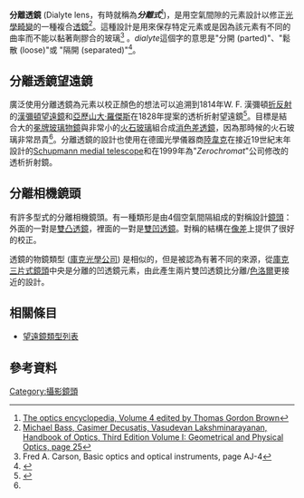 '''分離透鏡''' (Dialyte lens，有時就稱為'''''分離式'''''<ref>[http://books.google.com/books?id=kH1UAAAAMAAJ&q=%22dialyt+lens%22&dq=%22dialyt+lens%22&hl=en&ei=_3L8S9K0H4X7lwenoo3gDw&sa=X&oi=book_result&ct=result&resnum=1&ved=0CC4Q6AEwAA The optics encyclopedia, Volume 4  edited by Thomas Gordon Brown]</ref>)，是用空氣間隙的元素設計以修正[[像差|光學畸變]]的一種複合[[透鏡|透鏡]]<ref>[http://books.google.com/books?id=acrmuZpdSFEC&pg=RA9-PA27&lpg=RA9-PA27&dq=dialyte+lens+telescope&source=bl&ots=naz1cdaOUp&sig=_WbqQTOfizcSIymMyyGeetqX9NA&hl=en&ei=ZWr8S6KvD4WBlAfavb3PDw&sa=X&oi=book_result&ct=result&resnum=9&ved=0CDkQ6AEwCA#v=onepage&q=dialyte&f=false Michael Bass, Casimer Decusatis, Vasudevan Lakshminarayanan, Handbook of Optics, Third Edition Volume I: Geometrical and Physical Optics, page 25]</ref>。這種設計是用來保存特定元素或是因為該元素有不同的曲率而不能以黏著劑膠合的玻璃<ref>Fred A. Carson, Basic optics and optical instruments, page AJ-4</ref> 。''dialyte''這個字的意思是"分開 (parted)"、"鬆散 (loose)"或 "隔開 (separated)"<ref name="#1">{{Cite web |url=http://books.google.com/books?id=p282ijnF3C0C&pg=PA55&lpg=PA55&dq=dialyte+lens+telescope&source=bl&ots=ukPf6xKIDW&sig=WWZdN_FqeR4OElFXFhDdUH6z7Iw&hl=en&ei=zWz8S5r9OYH7lwff05TfDw&sa=X&oi=book_result&ct=result&resnum=8&ved=0CC4Q6AEwBzgK#v=onepage&q=dialyte%20lens%20telescope&f=false |title=Peter L. Manly, Unusual Telescopes, page 55 |accessdate=2012-02-01 |archive-date=2013-05-29 |archive-url=https://web.archive.org/web/20130529021324/http://books.google.com/books?id=p282ijnF3C0C&pg=PA55&lpg=PA55&dq=dialyte+lens+telescope&source=bl&ots=ukPf6xKIDW&sig=WWZdN_FqeR4OElFXFhDdUH6z7Iw&hl=en&ei=zWz8S5r9OYH7lwff05TfDw&sa=X&oi=book_result&ct=result&resnum=8&ved=0CC4Q6AEwBzgK#v=onepage&q=dialyte%20lens%20telescope&f=false |dead-url=no }}</ref>。

==分離透鏡望遠鏡==
廣泛使用分離透鏡為元素以校正顏色的想法可以追溯到1814年W. F. 漢彌頓[[折反射望遠鏡|折反射]]的[[漢彌頓望遠鏡|漢彌頓望遠鏡]]和[[亞歷山大·羅傑斯|亞歷山大·羅傑斯]]在1828年提案的透析折射望遠鏡<ref>{{Cite web |url=http://rohr.aiax.de/Chapter%205.htm |title=The Petzval Telescope & Sub-Aperture Color Correctors |accessdate=2012-02-01 |archive-date=2016-03-10 |archive-url=https://web.archive.org/web/20160310020302/http://rohr.aiax.de/Chapter%205.htm |dead-url=no }}</ref>。目標是結合大的[[冕牌玻璃|冕牌玻璃]][[物鏡|物鏡]]與非常小的[[火石玻璃|火石玻璃]]組合成[[消色差透鏡|消色差透鏡]]，因為那時候的火石玻璃非常昂貴<ref name="#1"/>。分離透鏡的設計也使用在德國光學儀器商[[陸韋克|陸韋克]]在接近19世紀末年設計的[[Schupmann_medial_telescope|Schupmann medial telescope]]和{{tsl|en|John Wall (inventor)|約翰·威爾 (發明家)|約翰·威爾}}在1999年為"''Zerochromat''"公司修改的透析折射鏡。

==分離相機鏡頭==
有許多型式的分離相機鏡頭。有一種類形是由4個空氣間隔組成的對稱設計[[透鏡|鏡頭]]：外面的一對是[[透鏡#簡單透鏡|雙凸透鏡]]，裡面的一對是[[透鏡#簡單透鏡|雙凹透鏡]]。對稱的結構在[[像差|像差]]上提供了很好的校正。

透鏡的物鏡類型 ([[庫克光學公司|庫克光學公司]]) 是相似的，但是被認為有著不同的來源，從[[庫克三片式鏡頭|庫克三片式鏡頭]]中央是分離的凹透鏡元素，由此產生兩片雙凹透鏡比分離/[[色洛爾透鏡|色洛爾]]更接近的設計。

==相關條目==
* [[望遠鏡類型列表|望遠鏡類型列表]]

==參考資料==
{{reflist}}

{{DEFAULTSORT:Dialyte Lens}}
[[Category:攝影鏡頭|Category:攝影鏡頭]]